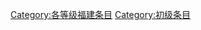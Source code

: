 {{empty category}}
{{Articles by Quality|topic=福建|format=TOC}}

[[Category:各等级福建条目|Category:各等级福建条目]]
[[Category:初级条目|Category:初级条目]]